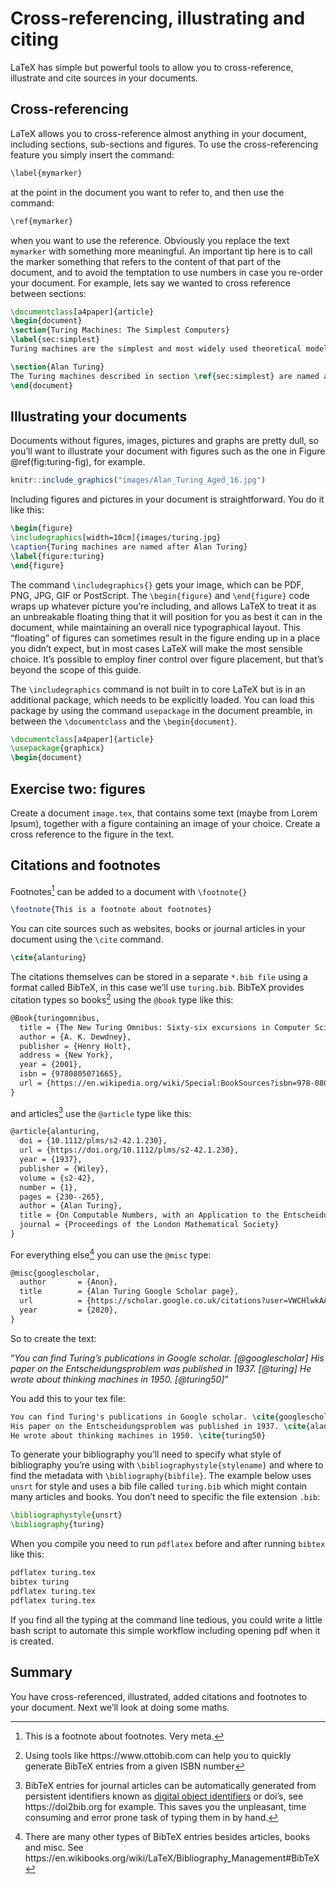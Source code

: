 # Cross-referencing, illustrating and citing {#figref}

LaTeX has simple but powerful tools to allow you to cross-reference, illustrate and cite sources in your documents.

## Cross-referencing

LaTeX allows you to cross-reference almost anything in your document, including sections, sub-sections and figures. To use the cross-referencing feature you simply insert the command:

```r
\label{mymarker}
```

at the point in the document you want to refer to, and then use the command:
```r
\ref{mymarker}
```

when you want to use the reference. Obviously you replace the text `mymarker` with something more meaningful. An important tip here is to call the marker something that refers to the content of that part of the document, and to avoid the temptation to use numbers in case you re-order your document. For example, lets say we wanted to cross reference between sections:

```tex
\documentclass[a4paper]{article}
\begin{document}
\section{Turing Machines: The Simplest Computers}
\label{sec:simplest}
Turing machines are the simplest and most widely used theoretical models of computing. Far too slow and unwieldy ever to be embodied in a real device, these conceptual machines nevertheless seem to capture everything we mean by the term \textit{computation}. No only do Turing machines occupy the top level of the Chomsky hierarchy, but they also seem capable of computing any function which is computable by any other conceptual scheme.

\section{Alan Turing}
The Turing machines described in section \ref{sec:simplest} are named after Alan Turing.
\end{document}
```

## Illustrating your documents

Documents without figures, images, pictures and graphs are pretty dull, so you'll want to illustrate your document with figures such as the one in Figure \@ref(fig:turing-fig), for example.

```r
knitr::include_graphics("images/Alan_Turing_Aged_16.jpg")
```
Including figures and pictures in your document is straightforward. You do it like this:

```tex
\begin{figure}
\includegraphics[width=10cm]{images/turing.jpg}
\caption{Turing machines are named after Alan Turing}
\label{figure:turing}
\end{figure}
```

The command `\includegraphics{}` gets your image, which can be PDF, PNG, JPG, GIF or PostScript. The `\begin{figure}` and `\end{figure}` code wraps up whatever picture you’re including, and allows LaTeX to treat it as an unbreakable floating thing that it will position for you as best it can in the document, while maintaining an overall nice typographical layout. This “floating” of figures can sometimes result in the figure ending up in a place you didn’t expect, but in most cases LaTeX will make the most sensible choice. It’s possible to employ finer control over figure placement, but that’s beyond the scope of this guide.

The `\includegraphics` command is not built in to core LaTeX but is in an additional package, which needs to be explicitly loaded. You can load this package by using the command `usepackage` in the document preamble, in between the `\documentclass` and the `\begin{document}`.

```tex
\documentclass[a4paper]{article}
\usepackage{graphicx}
\begin{document}
```

## Exercise two: figures {#ex2}
Create a document `image.tex`, that contains some text (maybe from Lorem Ipsum), together with a figure containing an image of your choice. Create a cross reference to the figure in the text.

## Citations and footnotes

Footnotes^[This is a footnote about footnotes. Very meta.] can be added to a document with `\footnote{}`

```tex
\footnote{This is a footnote about footnotes}
```
You can cite sources such as websites, books or journal articles in your document using the `\cite` command.

```tex
\cite{alanturing}
```
The citations themselves can be stored in a separate `*.bib file` using a format called BibTeX, in this case we'll use `turing.bib`. BibTeX provides citation types so books^[Using tools like https://www.ottobib.com can help you to quickly generate BibTeX entries from a given ISBN number] using the `@book` type like this:

```tex
@Book{turingomnibus,
  title = {The New Turing Omnibus: Sixty-six excursions in Computer Science},
  author = {A. K. Dewdney},
  publisher = {Henry Holt},
  address = {New York},
  year = {2001},
  isbn = {9780805071665},
  url = {https://en.wikipedia.org/wiki/Special:BookSources?isbn=978-0805071665}
}
```
and articles^[BibTeX entries for journal articles can be automatically generated from persistent identifiers known as [digital object identifiers](https://en.wikipedia.org/wiki/Digital_object_identifier) or doi's, see https://doi2bib.org for example. This saves you the unpleasant, time consuming and error prone task of typing them in by hand.] use the `@article` type like this:

```tex
@article{alanturing,
  doi = {10.1112/plms/s2-42.1.230},
  url = {https://doi.org/10.1112/plms/s2-42.1.230},
  year = {1937},
  publisher = {Wiley},
  volume = {s2-42},
  number = {1},
  pages = {230--265},
  author = {Alan Turing},
  title = {On Computable Numbers, with an Application to the Entscheidungsproblem},
  journal = {Proceedings of the London Mathematical Society}
}
```

For everything else^[There are many other types of BibTeX entries besides articles, books and misc. See https://en.wikibooks.org/wiki/LaTeX/Bibliography_Management#BibTeX] you can use the `@misc` type:

```tex
@misc{googlescholar,
  author       = {Anon},
  title        = {Alan Turing Google Scholar page},
  url          = {https://scholar.google.co.uk/citations?user=VWCHlwkAAAAJ},
  year         = {2020},
}
```

So to create the text:

“*You can find Turing's publications in Google scholar. [@googlescholar]
His paper on the Entscheidungsproblem was published in 1937. [@turing]
He wrote about thinking machines in 1950. [@turing50]*”

You add this to your tex file:

```tex
You can find Turing's publications in Google scholar. \cite{googlescholar}
His paper on the Entscheidungsproblem was published in 1937. \cite{alanturing}
He wrote about thinking machines in 1950. \cite{turing50}
```
To generate your bibliography you'll need to specify what style of bibliography you're using with `\bibliographystyle{stylename}` and where to find the metadata with `\bibliography{bibfile}`. The example below uses `unsrt` for style and uses a bib file called `turing.bib` which might contain many articles and books. You don't need to specific the file extension `.bib`:

```tex
\bibliographystyle{unsrt}
\bibliography{turing}
```
When you compile you need to run `pdflatex` before and after running `bibtex` like this:

```tex
pdflatex turing.tex
bibtex turing
pdflatex turing.tex
pdflatex turing.tex
```
If you find all the typing at the command line tedious, you could write a little bash script to automate this simple workflow including opening pdf when it is created.

## Summary {#fingconc}
You have cross-referenced, illustrated, added citations and footnotes to your document. Next we'll look at doing some maths.
